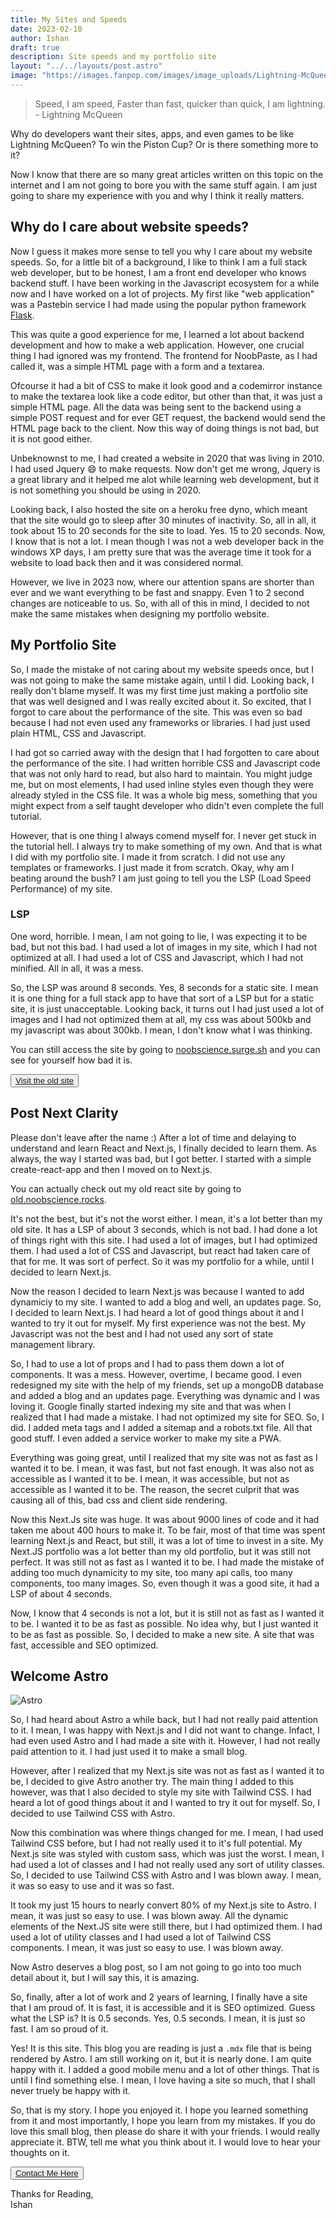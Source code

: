 ```yaml
---
title: My Sites and Speeds
date: 2023-02-10
author: Ishan
draft: true
description: Site speeds and my portfolio site
layout: "../../layouts/post.astro"
image: "https://images.fanpop.com/images/image_uploads/Lightning-McQueen-disney-pixar-cars-772510_1700_1100.jpg"
---
```


> Speed, I am speed, Faster than fast, quicker than quick, I am lightning. <br/> - Lightning McQueen

Why do developers want their sites, apps, and even games to be like Lightning McQueen? To win the Piston Cup?
Or is there something more to it?

Now I know that there are so many great articles written on this topic on the internet and I am not going to bore you with the same stuff again.
I am just going to share my experience with you and why I think it really matters.

## Why do I care about website speeds?

Now I guess it makes more sense to tell you why I care about my website speeds.
So, for a little bit of a background, I like to think I am a full stack web developer, but to be honest, I am a front end developer who knows backend stuff.
I have been working in the Javascript ecosystem for a while now and I have worked on a lot of projects.
My first like "web application" was a Pastebin service I had made using the popular
python framework [Flask](https://flask.palletsprojects.com/en/2.0.x/).

This was quite a good experience for me, I learned a lot about backend development and how to make a web application.
However, one crucial thing I had ignored was my frontend.
The frontend for NoobPaste, as I had called it, was a simple HTML page with a form and a textarea.

Ofcourse it had a bit of CSS to make it look good and a codemirror instance to make the textarea look like a code editor, but other
than that, it was just a simple HTML page.
All the data was being sent to the backend using a simple POST request and for ever GET request, the backend would send the HTML page back to the client.
Now this way of doing things is not bad, but it is not good either.

Unbeknownst to me, I had created a website in 2020 that was living in 2010.
I had used Jquery 😄 to make requests. Now don't get me wrong, Jquery is a great library and it helped me alot while learning web development,
but it is not something you should be using in 2020.

Looking back, I also hosted the site on a heroku free dyno, which meant that the site would go to sleep after 30 minutes of inactivity.
So, all in all, it took about 15 to 20 seconds for the site to load.
Yes. 15 to 20 seconds. Now, I know that is not a lot. I mean though I was not a web developer back in the windows XP days, I am pretty sure
that was the average time it took for a website to load back then and it was considered normal.

However, we live in 2023 now, where our attention spans are shorter than ever and we want everything to be fast and snappy.
Even 1 to 2 second changes are noticeable to us.
So, with all of this in mind, I decided to not make the same mistakes when designing my portfolio website.

## My Portfolio Site

So, I made the mistake of not caring about my website speeds once, but I was not going to make the same mistake again, until I did.
Looking back, I really don't blame myself. It was my first time just making a portfolio site that was well designed and I was really excited about it.
So excited, that I forgot to care about the performance of the site. This was even so bad because I had not even used any frameworks or libraries.
I had just used plain HTML, CSS and Javascript.

I had got so carried away with the design that I had forgotten to care about the performance of the site.
I had written horrible CSS and Javascript code that was not only hard to read, but also hard to maintain.
You might judge me, but on most elements, I had used inline styles even though they were already styled in the CSS file.
It was a whole big mess, something that you might expect from a self taught developer who didn't even complete the full tutorial.

However, that is one thing I always comend myself for. I never get stuck in the tutorial hell. I always try to make something of my own.
And that is what I did with my portfolio site. I made it from scratch. I did not use any templates or frameworks. I just made it from scratch.
Okay, why am I beating around the bush? I am just going to tell you the LSP (Load Speed Performance) of my site.

### LSP

One word, horrible. I mean, I am not going to lie, I was expecting it to be bad, but not this bad.
I had used a lot of images in my site, which I had not optimized at all. I had used a lot of CSS and Javascript, which I had not minified.
All in all, it was a mess.

So, the LSP was around 8 seconds. Yes, 8 seconds for a static site. I mean it is one thing for a full stack app to have that sort of a LSP but 
for a static site, it is just unacceptable. Looking back, it turns out I had just used a lot of images and I had not optimized them at all,
my css was about 500kb and my javascript was about 300kb. I mean, I don't know what I was thinking.

You can still access the site by going to [noobscience.surge.sh](https://noobscience.surge.sh) and you can see for yourself how bad it is.

<div class="text-center">
    <button class="btn bg-red-300 m-4">
        <a href="https://noobscience.surge.sh">
            Visit the old site
        </a>
    </button>
</div>

## Post Next Clarity

Please don't leave after the name :) After a lot of time and delaying to understand and learn React and Next.js, I finally decided to learn them.
As always, the way I started was bad, but I got better. I started with a simple create-react-app and then I moved on to Next.js.

You can actually check out my old react site by going to [old.noobscience.rocks](https://old.noobscience.rocks).

It's not the best, but it's not the worst either. I mean, it's a lot better than my old site. It has a LSP of about 3 seconds, which is not bad.
I had done a lot of things right with this site. I had used a lot of images, but I had optimized them. I had used a lot of CSS and Javascript,
but react had taken care of that for me. It was sort of perfect. So it was my portfolio for a while, until I decided to learn Next.js.

Now the reason I decided to learn Next.js was because I wanted to add dynamiciy to my site. I wanted to add a blog and well, an updates page.
So, I decided to learn Next.js. I had heard a lot of good things about it and I wanted to try it out for myself.
My first experience was not the best. My Javascript was not the best and I had not used any sort of state management library.

So, I had to use a lot of props and I had to pass them down a lot of components. It was a mess. However, overtime, I became good.
I even redesigned my site with the help of my friends, set up a mongoDB database and added a blog and an updates page.
Everything was dynamic and I was loving it. Google finally started indexing my site and that was when I realized that I had made a mistake.
I had not optimized my site for SEO. So, I did. I added meta tags and I added a sitemap and a robots.txt file.
All that good stuff. I even added a service worker to make my site a PWA.

Everything was going great, until I realized that my site was not as fast as I wanted it to be. I mean, it was fast, but not fast enough.
It was also not as accessible as I wanted it to be. I mean, it was accessible, but not as accessible as I wanted it to be.
The reason, the secret culprit that was causing all of this, bad css and client side rendering.

Now this Next.Js site was huge. It was about 9000 lines of code and it had taken me about 400 hours to make it.
To be fair, most of that time was spent learning Next.js and React, but still, it was a lot of time to invest in a site.
My Next.JS portfolio was a lot better than my old portfolio, but it was still not perfect. It was still not as fast as I wanted it to be.
I had made the mistake of adding too much dynamicity to my site, too many api calls, too many components, too many images.
So, even though it was a good site, it had a LSP of about 4 seconds.

Now, I know that 4 seconds is not a lot, but it is still not as fast as I wanted it to be. I wanted it to be as fast as possible.
No idea why, but I just wanted it to be as fast as possible. So, I decided to make a new site. A site that was fast, accessible and SEO optimized.

## Welcome Astro

![Astro](https://astro.build/assets/wallpapers/thumbs/desktop/arc.webp)

So, I had heard about Astro a while back, but I had not really paid attention to it. I mean, I was happy with Next.js and I did not want to change.
Infact, I had even used Astro and I had made a site with it. However, I had not really paid attention to it. I had just used it to make a small blog.

However, after I realized that my Next.js site was not as fast as I wanted it to be, I decided to give Astro another try.
The main thing I added to this however, was that I also decided to style my site with Tailwind CSS. I had heard a lot of good things about it
and I wanted to try it out for myself. So, I decided to use Tailwind CSS with Astro.

Now this combination was where things changed for me. I mean, I had used Tailwind CSS before, but I had not really used it to it's full potential.
My Next.js site was styled with custom sass, which was just the worst. I mean, I had used a lot of classes and I had not really used any sort of
utility classes. So, I decided to use Tailwind CSS with Astro and I was blown away. I mean, it was so easy to use and it was so fast.

It took my just 15 hours to nearly convert 80% of my Next.js site to Astro. I mean, it was just so easy to use. I was blown away.
All the dynamic elements of the Next.JS site were still there, but I had optimized them. I had used a lot of utility classes and I had used
a lot of Tailwind CSS components. I mean, it was just so easy to use. I was blown away.

Now Astro deserves a blog post, so I am not going to go into too much detail about it, but I will say this, it is amazing.

So, finally, after a lot of work and 2 years of learning, I finally have a site that I am proud of. It is fast, it is accessible and it is SEO optimized.
Guess what the LSP is? It is 0.5 seconds. Yes, 0.5 seconds. I mean, it is just so fast. I am so proud of it.

Yes! It is this site. This blog you are reading is just a `.mdx` file that is being rendered by Astro.
I am still working on it, but it is nearly done. I am quite happy with it. I added a good mobile menu and a lot of other things.
That is until I find something else. I mean, I love having a site so much, that I shall never truely be happy with it.

So, that is my story. I hope you enjoyed it. I hope you learned something from it and most importantly, I hope you learn from my mistakes.
If you do love this small blog, then please do share it with your friends. I would really appreciate it.
BTW, tell me what you think about it. I would love to hear your thoughts on it.

<div class="text-center">
    <button class="btn bg-yellow-300 m-4">
        <a href="/contact">
            Contact Me Here
        </a>
    </button>
</div>

Thanks for Reading,<br/>Ishan